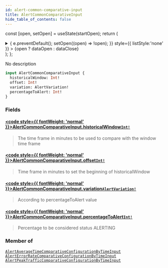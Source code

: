 ```yaml
---
id: alert-common-comparative-input
title: AlertCommonComparativeInput
hide_table_of_contents: false
---
```






const [open, setOpen] = useState(startOpen);
return (
<details {...(open ? { open: true } : {})} className="details" style={{ border:'none', boxShadow:'none', background:'var(--ifm-background-color)' }}>
<summary
onClick={(e) => {
e.preventDefault();
setOpen((open) => !open);
}}
style={{ listStyle:'none' }} >
{open ? dataOpen : dataClose}
</summary>
{open && children}
</details>
);
};

No description

```graphql
input AlertCommonComparativeInput {
  historicalWindow: Int!
  offset: Int!
  variation: AlertVariation!
  percentageToAlert: Int!
}
```

### Fields

#### [<code style={{ fontWeight: 'normal' }}>AlertCommonComparativeInput.<b>historicalWindow</b></code>](#)<Bullet />[`Int!`](/api/scalars/int) <Badge class="badge badge--secondary" text="non-null"/> <Badge class="badge badge--secondary" text="scalar"/>

> The time frame in minutes to be used to compare with the window time frame

#### [<code style={{ fontWeight: 'normal' }}>AlertCommonComparativeInput.<b>offset</b></code>](#)<Bullet />[`Int!`](/api/scalars/int) <Badge class="badge badge--secondary" text="non-null"/> <Badge class="badge badge--secondary" text="scalar"/>

> Time frame in minutes to set the beginning of historicalWindow

#### [<code style={{ fontWeight: 'normal' }}>AlertCommonComparativeInput.<b>variation</b></code>](#)<Bullet />[`AlertVariation!`](/api/enums/alert-variation) <Badge class="badge badge--secondary" text="non-null"/> <Badge class="badge badge--secondary" text="enum"/>

> According to percentageToAlert value

#### [<code style={{ fontWeight: 'normal' }}>AlertCommonComparativeInput.<b>percentageToAlert</b></code>](#)<Bullet />[`Int!`](/api/scalars/int) <Badge class="badge badge--secondary" text="non-null"/> <Badge class="badge badge--secondary" text="scalar"/>

> Percentage to be considered status ALERTING

### Member of

[`AlertAverageTimeComparativeConfigurationByTimeInput`](/api/inputs/alert-average-time-comparative-configuration-by-time-input) <Badge class="badge badge--secondary" text="input"/><Bullet />[`AlertErrorRateComparativeConfigurationByTimeInput`](/api/inputs/alert-error-rate-comparative-configuration-by-time-input) <Badge class="badge badge--secondary" text="input"/><Bullet />[`AlertPeakTrafficComparativeConfigurationByTimeInput`](/api/inputs/alert-peak-traffic-comparative-configuration-by-time-input) <Badge class="badge badge--secondary" text="input"/>
